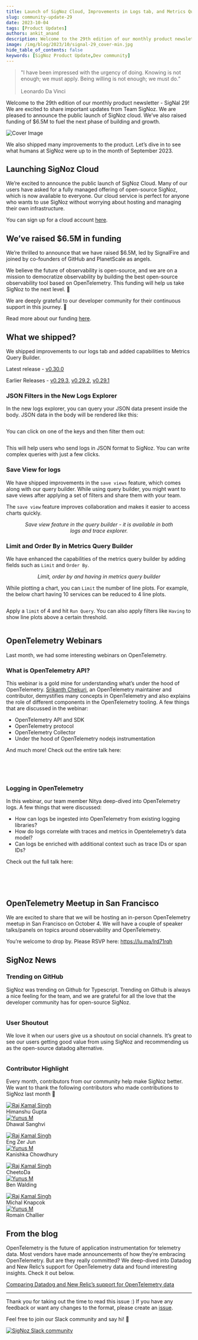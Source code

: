 ```yaml
---
title: Launch of SigNoz Cloud, Improvements in Logs tab, and Metrics Query Builder - SigNal 29
slug: community-update-29
date: 2023-10-04
tags: [Product Updates]
authors: ankit_anand
description: Welcome to the 29th edition of our monthly product newsletter - SigNal 29! We are excited to share important updates from Team SigNoz. We are pleased to announce the public launch of SigNoz cloud. We’ve also raised funding of...
image: /img/blog/2023/10/signal-29_cover-min.jpg
hide_table_of_contents: false
keywords: [SigNoz Product Update,Dev community]
---
```



<head>
  <link rel="canonical" href="https://signoz.io/blog/community-update-29/"/>
</head>

> "I have been impressed with the urgency of doing. Knowing is not enough; we must apply. Being willing is not enough; we must do.” <br></br>
> Leonardo Da Vinci

Welcome to the 29th edition of our monthly product newsletter - SigNal 29! We are excited to share important updates from Team SigNoz. We are pleased to announce the public launch of SigNoz cloud. We’ve also raised funding of $6.5M to fuel the next phase of building and growth.



![Cover Image](/img/blog/2023/10/signal-29-cover.webp)

We also shipped many improvements to the product. Let’s dive in to see what humans at SigNoz were up to in the month of September 2023.

## Launching SigNoz Cloud

We’re excited to announce the public launch of SigNoz Cloud. Many of our users have asked for a fully managed offering of open-source SigNoz, which is now available to everyone. Our cloud service is perfect for anyone who wants to use SigNoz without worrying about hosting and managing their own infrastructure.

You can sign up for a cloud account [here](https://signoz.io/teams/).

## We’ve raised $6.5M in funding

We’re thrilled to announce that we have raised $6.5M, led by SignalFire and joined by co-founders of GitHub and PlanetScale as angels.

We believe the future of observability is open-source, and we are on a mission to democratize observability by building the best open-source observability tool based on OpenTelemetry. This funding will help us take SigNoz to the next level. 🚀

We are deeply grateful to our developer community for their continuous support in this journey. 🙏

Read more about our funding [here](https://signoz.io/newsroom/signoz-funding/).

## What we shipped?

We shipped improvements to our logs tab and added capabilities to Metrics Query Builder.

Latest release - <a href = "https://github.com/SigNoz/signoz/releases/tag/v0.30.0" rel="noopener noreferrer nofollow" target="_blank" >v0.30.0</a>

Earlier Releases - <a href = "https://github.com/SigNoz/signoz/releases/tag/v0.29.3" rel="noopener noreferrer nofollow" target="_blank" >v0.29.3</a>, <a href = "https://github.com/SigNoz/signoz/releases/tag/v0.29.2" rel="noopener noreferrer nofollow" target="_blank" >v0.29.2</a>, <a href = "https://github.com/SigNoz/signoz/releases/tag/v0.29.1" rel="noopener noreferrer nofollow" target="_blank" >v0.29.1</a>

### JSON Filters in the New Logs Explorer

In the new logs explorer, you can query your JSON data present inside the body. JSON data in the body will be rendered like this:

<figure data-zoomable align='center'>
    <img src="/img/blog/2023/10/json_filter_1.webp" alt=""/>
    <figcaption><i></i></figcaption>
</figure>

You can click on one of the keys and then filter them out:

<figure data-zoomable align='center'>
    <img src="/img/blog/2023/10/json_filter_2.webp" alt=""/>
    <figcaption><i></i></figcaption>
</figure>

This will help users who send logs in JSON format to SigNoz. You can write complex queries with just a few clicks.

### Save View for logs

We have shipped improvements in the `save views` feature, which comes along with our query builder. While using query builder, you might want to save views after applying a set of filters and share them with your team.

The `save view` feature improves collaboration and makes it easier to access charts quickly.

<figure data-zoomable align='center'>
    <img src="/img/blog/2023/10/save_view_logs.webp" alt=""/>
    <figcaption><i>Save view feature in the query builder - it is available in both logs and trace explorer.</i></figcaption>
</figure>

### Limit and Order By in Metrics Query Builder

We have enhanced the capabilities of the metrics query builder by adding fields such as `Limit` and `Order By`.

<figure data-zoomable align='center'>
    <img src="/img/blog/2023/10/query_builder_ft.webp" alt=""/>
    <figcaption><i>Limit, order by and having in metrics query builder</i></figcaption>
</figure>

While plotting a chart, you can `Limit` the number of line plots. For example, the below chart having 10 services can be reduced to 4 line plots.

<figure data-zoomable align='center'>
    <img src="/img/blog/2023/10/qb_plotting_1.webp" alt=""/>
    <figcaption><i></i></figcaption>
</figure>

Apply a `limit` of 4 and hit `Run Query`. You can also apply filters like `Having` to show line plots above a certain threshold.

<figure data-zoomable align='center'>
    <img src="/img/blog/2023/10/qb_plotting_2.webp" alt=""/>
    <figcaption><i></i></figcaption>
</figure>

## OpenTelemetry Webinars

Last month, we had some interesting webinars on OpenTelemetry.

### What is OpenTelemetry API?

This webinar is a gold mine for understanding what’s under the hood of OpenTelemetry. <a href = "https://github.com/srikanthccv" rel="noopener noreferrer nofollow" target="_blank" >Srikanth Chekuri</a>, an OpenTelemetry maintainer and contributor, demystifies many concepts in OpenTelemetry and also explains the role of different components in the OpenTelemetry tooling. A few things that are discussed in the webinar:

- OpenTelemetry API and SDK
- OpenTelemetry protocol
- OpenTelemetry Collector
- Under the hood of OpenTelemetry nodejs instrumentation

And much more! Check out the entire talk here:

<p>&nbsp;</p>

<LiteYoutubeEmbed id="vKuz6_R0iIU" mute={false} />

<p>&nbsp;</p>

### Logging in OpenTelemetry

In this webinar, our team member Nitya deep-dived into OpenTelemetry logs. A few things that were discussed:

- How can logs be ingested into OpenTelemetry from existing logging libraries?
- How do logs correlate with traces and metrics in Opentelemetry’s data model?
- Can logs be enriched with additional context such as trace IDs or span IDs?

Check out the full talk here:

<p>&nbsp;</p>

<LiteYoutubeEmbed id="u47mQGqvJwg" mute={false} />

<p>&nbsp;</p>

## OpenTelemetry Meetup in San Francisco

We are excited to share that we will be hosting an in-person OpenTelemetry meetup in San Francisco on October 4. We will have a couple of speaker talks/panels on topics around observability and OpenTelemetry.

You’re welcome to drop by. Please RSVP here: <a href = "https://lu.ma/lrd71rqh" rel="noopener noreferrer nofollow" target="_blank" >https://lu.ma/lrd71rqh</a>

## SigNoz News

### Trending on GitHub

SigNoz was trending on Github for Typescript. Trending on Github is always a nice feeling for the team, and we are grateful for all the love that the developer community has for open-source SigNoz.

<figure data-zoomable align='center'>
    <img src="/img/blog/2023/10/github-trending.webp" alt=""/>
    <figcaption><i></i></figcaption>
</figure>

### User Shoutout

We love it when our users give us a shoutout on social channels. It’s great to see our users getting good value from using SigNoz and recommending us as the open-source datadog alternative.

<figure data-zoomable align='center'>
    <img src="/img/blog/2023/10/twitter_shoutout.webp" alt=""/>
    <figcaption><i></i></figcaption>
</figure>

### Contributor Highlight

Every month, contributors from our community help make SigNoz better. We want to thank the following contributors who made contributions to SigNoz last month 🤗

<div class="row">
    <div class="col col--6">
      <div class="avatar">
      <a
         class="avatar__photo-link avatar__photo avatar__photo--lg"
         href="https://github.com/himanshugupta714"
      >
         <img
            alt="Raj Kamal Singh"
            src="https://avatars.githubusercontent.com/u/83918058?v=4"
         />
      </a>
      <div class="avatar__intro">
         <div class="avatar__name">Himanshu Gupta</div>
         <small class="avatar__subtitle">
         </small>
      </div>
      </div>
   </div>
    <div class="col col--6">
      <div class="avatar">
      <a
         class="avatar__photo-link avatar__photo avatar__photo--lg"
         href="https://github.com/dhawal1248"
      >
         <img
            alt="Yunus M"
            src="https://avatars.githubusercontent.com/u/43755122?v=4"
         />
      </a>
      <div class="avatar__intro">
         <div class="avatar__name">Dhawal Sanghvi</div>
         <small class="avatar__subtitle">
         </small>
      </div>
      </div>
   </div>
</div>

<p></p>

<div class="row">
    <div class="col col--6">
      <div class="avatar">
      <a
         class="avatar__photo-link avatar__photo avatar__photo--lg"
         href="https://github.com/Juneezee"
      >
         <img
            alt="Raj Kamal Singh"
            src="https://avatars.githubusercontent.com/u/20135478?v=4"
         />
      </a>
      <div class="avatar__intro">
         <div class="avatar__name">Eng Zer Jun</div>
         <small class="avatar__subtitle">
         </small>
      </div>
      </div>
   </div>
    <div class="col col--6">
      <div class="avatar">
      <a
         class="avatar__photo-link avatar__photo avatar__photo--lg"
         href="https://github.com/CKanishka"
      >
         <img
            alt="Yunus M"
            src="https://avatars.githubusercontent.com/u/30779692?v=4"
         />
      </a>
      <div class="avatar__intro">
         <div class="avatar__name">Kanishka Chowdhury</div>
         <small class="avatar__subtitle">
         </small>
      </div>
      </div>
   </div>
</div>

<p></p>

<div class="row">
    <div class="col col--6">
      <div class="avatar">
      <a
         class="avatar__photo-link avatar__photo avatar__photo--lg"
         href="https://github.com/Calm-Rock"
      >
         <img
            alt="Raj Kamal Singh"
            src="https://avatars.githubusercontent.com/u/31571545?v=4"
         />
      </a>
      <div class="avatar__intro">
         <div class="avatar__name">CheetoDa</div>
         <small class="avatar__subtitle">
         </small>
      </div>
      </div>
   </div>
    <div class="col col--6">
      <div class="avatar">
      <a
         class="avatar__photo-link avatar__photo avatar__photo--lg"
         href="https://github.com/bwalding"
      >
         <img
            alt="Yunus M"
            src="https://avatars.githubusercontent.com/u/47446?v=4"
         />
      </a>
      <div class="avatar__intro">
         <div class="avatar__name">Ben Walding</div>
         <small class="avatar__subtitle">
         </small>
      </div>
      </div>
   </div>
</div>

<p></p>

<div class="row">
    <div class="col col--6">
      <div class="avatar">
      <a
         class="avatar__photo-link avatar__photo avatar__photo--lg"
         href="https://github.com/mknapcok"
      >
         <img
            alt="Raj Kamal Singh"
            src="https://avatars.githubusercontent.com/u/74188687?v=4"
         />
      </a>
      <div class="avatar__intro">
         <div class="avatar__name">Michal Knapcok</div>
         <small class="avatar__subtitle">
         </small>
      </div>
      </div>
   </div>
    <div class="col col--6">
      <div class="avatar">
      <a
         class="avatar__photo-link avatar__photo avatar__photo--lg"
         href="https://github.com/rchallie"
      >
         <img
            alt="Yunus M"
            src="https://avatars.githubusercontent.com/u/56265634?v=4"
         />
      </a>
      <div class="avatar__intro">
         <div class="avatar__name">Romain Challier</div>
         <small class="avatar__subtitle">
         </small>
      </div>
      </div>
   </div>
</div>

## From the blog

OpenTelemetry is the future of application instrumentation for telemetry data. Most vendors have made announcements of how they’re embracing OpenTelemetry. But are they really committed? We deep-dived into Datadog and New Relic’s support for OpenTelemetry data and found interesting insights. Check it out below.

[Comparing Datadog and New Relic’s support for OpenTelemetry data](https://signoz.io/blog/is-opentelemetry-a-first-class-citizen-in-your-dashboard-a-datadog-and-newrelic-comparison/)

---

Thank you for taking out the time to read this issue :) If you have any feedback or want any changes to the format, please create an <a href = "https://github.com/SigNoz/signoz/issues" rel="noopener noreferrer nofollow" target="_blank" >issue</a>.

Feel free to join our Slack community and say hi! 👋

[![SigNoz Slack community](/img/blog/common/join_slack_cta.webp)](https://signoz.io/slack)
